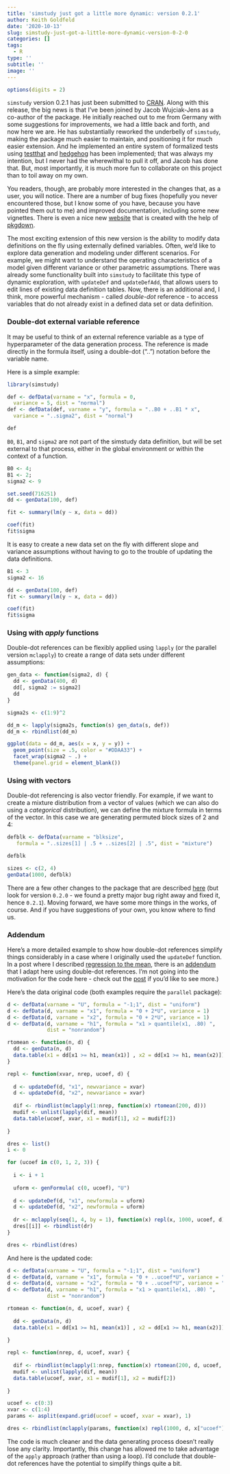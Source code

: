 ```yaml
---
title: 'simstudy just got a little more dynamic: version 0.2.1'
author: Keith Goldfeld
date: '2020-10-13'
slug: simstudy-just-got-a-little-more-dynamic-version-0-2-0
categories: []
tags:
  - R
type: ''
subtitle: ''
image: ''
---
```


```r
options(digits = 2)
```

`simstudy` version 0.2.1 has just been submitted to [CRAN](https://cran.rstudio.com/web/packages/simstudy/){target="_blank"}. Along with this release, the big news is that I've been joined by Jacob Wujciak-Jens as a co-author of the package. He initially reached out to me from Germany with some suggestions for improvements, we had a little back and forth, and now here we are. He has substantially reworked the underbelly of `simstudy`, making the package much easier to maintain, and positioning it for much easier extension. And he implemented an entire system of formalized tests using [testthat](https://testthat.r-lib.org/){target="_blank"} and [hedgehog](https://cran.r-project.org/web/packages/hedgehog/vignettes/hedgehog.html){target="_blank"} has been implemented; that was always my intention, but I never had the wherewithal to pull it off, and Jacob has done that. But, most importantly, it is much more fun to collaborate on this project than to toil away on my own. 

You readers, though, are probably more interested in the changes that, as a user, you will notice. There are a number of bug fixes (hopefully you never encountered those, but I know some of you have, because you have pointed them out to me) and improved documentation, including some new vignettes. There is even a nice new  [website](https://kgoldfeld.github.io/simstudy/index.html){target="_blank"} that is created with the help of [pkgdown](https://pkgdown.r-lib.org/){target="_blank"}.

The most exciting extension of this new version is the ability to modify data definitions on the fly using externally defined variables. Often, we'd like to explore data generation and modeling under different scenarios. For example, we might want to understand the operating characteristics of a model given different variance or other parametric assumptions. There was already some functionality built into `simstudy` to facilitate this type of dynamic exploration, with `updateDef` and `updateDefAdd`, that allows users to edit lines of existing data definition tables. Now, there is an additional and, I think, more powerful mechanism - called *double-dot*  reference - to access variables that do not already exist in a defined data set or data definition.

### Double-dot external variable reference

It may be useful to think of an external reference variable as a type of hyperparameter of the data generation process. The reference is made directly in the formula itself, using a double-dot ("..") notation before the variable name. 

Here is a simple example:

```r
library(simstudy)

def <- defData(varname = "x", formula = 0, 
  variance = 5, dist = "normal")
def <- defData(def, varname = "y", formula = "..B0 + ..B1 * x", 
  variance = "..sigma2", dist = "normal")

def
```

`B0`, `B1`, and `sigma2` are not part of the simstudy data definition, but will be set external to that process, either in the global environment or within the context of a function.

```r
B0 <- 4;
B1 <- 2;
sigma2 <- 9

set.seed(716251)
dd <- genData(100, def)

fit <- summary(lm(y ~ x, data = dd))

coef(fit)
fit$sigma
```

It is easy to create a new data set on the fly with different slope and variance assumptions without having to go to the trouble of updating the data definitions.

```r
B1 <- 3
sigma2 <- 16

dd <- genData(100, def)
fit <- summary(lm(y ~ x, data = dd))

coef(fit)
fit$sigma
```

### Using with *apply* functions

Double-dot references can be flexibly applied using `lapply` (or the parallel version `mclapply`) to create a range of data sets under different assumptions:

```r
gen_data <- function(sigma2, d) {
  dd <- genData(400, d)
  dd[, sigma2 := sigma2]
  dd
}

sigma2s <- c(1:9)^2

dd_m <- lapply(sigma2s, function(s) gen_data(s, def))
dd_m <- rbindlist(dd_m)

ggplot(data = dd_m, aes(x = x, y = y)) +
  geom_point(size = .5, color = "#DDAA33") +
  facet_wrap(sigma2 ~ .) +
  theme(panel.grid = element_blank())
```

### Using with vectors

Double-dot referencing is also vector friendly. For example, if we want to create a mixture distribution from a vector of values (which we can also do using a *categorical* distribution), we can define the mixture formula in terms of the vector. In this case we are generating permuted block sizes of 2 and 4:

```r
defblk <- defData(varname = "blksize", 
   formula = "..sizes[1] | .5 + ..sizes[2] | .5", dist = "mixture")

defblk
```

```r
sizes <- c(2, 4)
genData(1000, defblk)
```

There are a few other changes to the package that are described [here](https://kgoldfeld.github.io/simstudy/news/index.html){target="_blank"} (but look for version `0.2.0` - we found a pretty major bug right away and fixed it, hence `0.2.1`). Moving forward, we have some more things in the works, of course. And if you have suggestions of your own, you know where to find us.

### Addendum

Here's a more detailed example to show how double-dot references simplify things considerably in a case where I originally used the `updateDef` function. In a post where I described [regression to the mean](https://www.rdatagen.net/post/regression-to-the-mean){target="_blank"}, there is an [addendum](https://www.rdatagen.net/post/regression-to-the-mean/#addendum){target="_blank"} that I adapt here using double-dot references. I'm not going into the motivation for the code here - check out the [post](https://www.rdatagen.net/post/regression-to-the-mean){target="_blank"} if you'd like to see more.)

Here's the data original code (both examples require the `parallel` package):

```r
d <- defData(varname = "U", formula = "-1;1", dist = "uniform")
d <- defData(d, varname = "x1", formula = "0 + 2*U", variance = 1)
d <- defData(d, varname = "x2", formula = "0 + 2*U", variance = 1)
d <- defData(d, varname = "h1", formula = "x1 > quantile(x1, .80) ", 
             dist = "nonrandom")

rtomean <- function(n, d) {
  dd <- genData(n, d)
  data.table(x1 = dd[x1 >= h1, mean(x1)] , x2 = dd[x1 >= h1, mean(x2)])
}

repl <- function(xvar, nrep, ucoef, d) {
  
  d <- updateDef(d, "x1", newvariance = xvar)
  d <- updateDef(d, "x2", newvariance = xvar)
  
  dif <- rbindlist(mclapply(1:nrep, function(x) rtomean(200, d)))
  mudif <- unlist(lapply(dif, mean))
  data.table(ucoef, xvar, x1 = mudif[1], x2 = mudif[2])
  
}

dres <- list()
i <- 0

for (ucoef in c(0, 1, 2, 3)) {
  
  i <- i + 1
  
  uform <- genFormula( c(0, ucoef), "U")
  
  d <- updateDef(d, "x1", newformula = uform)
  d <- updateDef(d, "x2", newformula = uform)
  
  dr <- mclapply(seq(1, 4, by = 1), function(x) repl(x, 1000, ucoef, d))
  dres[[i]] <- rbindlist(dr)
}

dres <- rbindlist(dres)
```

And here is the updated code:

```r
d <- defData(varname = "U", formula = "-1;1", dist = "uniform")
d <- defData(d, varname = "x1", formula = "0 + ..ucoef*U", variance = "..xvar")
d <- defData(d, varname = "x2", formula = "0 + ..ucoef*U", variance = "..xvar")
d <- defData(d, varname = "h1", formula = "x1 > quantile(x1, .80) ", 
             dist = "nonrandom")

rtomean <- function(n, d, ucoef, xvar) {
  
  dd <- genData(n, d)
  data.table(x1 = dd[x1 >= h1, mean(x1)] , x2 = dd[x1 >= h1, mean(x2)])
  
}

repl <- function(nrep, d, ucoef, xvar) {
  
  dif <- rbindlist(mclapply(1:nrep, function(x) rtomean(200, d, ucoef, xvar)))
  mudif <- unlist(lapply(dif, mean))
  data.table(ucoef, xvar, x1 = mudif[1], x2 = mudif[2])
  
}

ucoef <- c(0:3)
xvar <- c(1:4)
params <- asplit(expand.grid(ucoef = ucoef, xvar = xvar), 1)

dres <- rbindlist(mclapply(params, function(x) repl(1000, d, x["ucoef"], x["xvar"])))
```

The code is much cleaner and the data generating process doesn't really lose any clarity. Importantly, this change has allowed me to take advantage of the `apply` approach (rather than using a loop). I'd conclude that double-dot references have the potential to simplify things quite a bit.